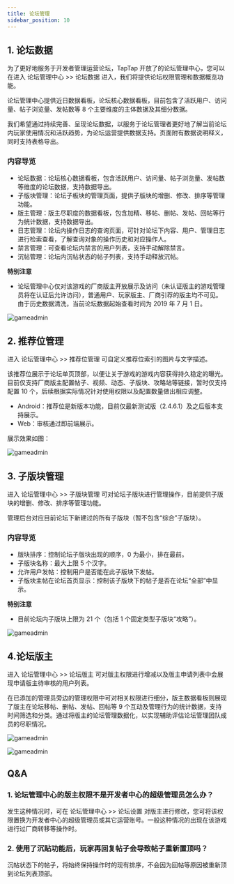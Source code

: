 ```yaml
---
title: 论坛管理
sidebar_position: 10
---
```



## 1. 论坛数据

为了更好地服务于开发者管理运营论坛，TapTap 开放了的论坛管理中心，您可以在进入 <Blue>论坛管理中心</Blue> >> <Blue>论坛数据</Blue> 进入，我们将提供论坛权限管理和数据概览功能。

论坛管理中心提供近日数据看板，论坛核心数据看板，目前包含了活跃用户、访问量、帖子浏览量、发帖数等 8 个主要维度的主体数据及其细分数据。

我们希望通过持续完善、呈现论坛数据，以服务于论坛管理者更好地了解当前论坛内玩家使用情况和活跃趋势，为论坛运营提供数据支持。页面附有数据说明释义，同时支持表格导出。

### 内容导览

- 论坛数据：论坛核心数据看板，包含活跃用户、访问量、帖子浏览量、发帖数等维度的论坛数据，支持数据导出。
- 子版块管理：论坛子板块的管理页面，提供子版块的增删、修改、排序等管理功能。
- 版主管理：版主尽职度的数据看板，包含加精、移帖、删帖、发帖、回帖等行为统计数据，支持数据导出。
- 日志管理：论坛内操作日志的查询页面，可针对论坛下内容、用户、管理日志进行检索查看，了解查询对象的操作历史和对应操作人。
- 禁言管理：可查看论坛内禁言的用户列表，支持手动解除禁言。
- 沉帖管理：论坛内沉帖状态的帖子列表，支持手动释放沉帖。

**特别注意**

- 论坛管理中心仅对该游戏的厂商版主开放展示及访问（未认证版主的游戏管理员将在认证后允许访问），普通用户、玩家版主、厂商引荐的版主均不可见。由于历史数据清洗，当前论坛数据起始查看时间为 2019 年 7 月 1 日。

![gameadmin](/img/论坛数据.png)

## 2. 推荐位管理

进入 <Blue>论坛管理中心</Blue> >> <Blue>推荐位管理</Blue> 可自定义推荐位索引的图片与文字描述。

该推荐位展示于论坛单页顶部，以便让关于游戏的游戏内容获得持久稳定的曝光。目前仅支持厂商版主配置帖子、视频、动态、子版块、攻略站等链接，暂时仅支持配置 10 个，后续根据实际情况针对使用权限以及配置数量做出相应调整。

- Android：推荐位是新版本功能，目前仅最新测试版（2.4.6.1）及之后版本支持展示。
- Web：审核通过即前端展示。

展示效果如图：

![gameadmin](/img/推荐位管理.jpeg)

## 3. 子版块管理

进入 <Blue>论坛管理中心</Blue> >> <Blue>子版块管理</Blue> 可对论坛子版块进行管理操作，目前提供子版块的增删、修改、排序等管理功能。

管理后台对应目前论坛下新建过的所有子版块（暂不包含“综合”子版块）。

### 内容导览

- 版块排序：控制论坛子版块出现的顺序，0 为最小，排在最前。
- 子版块名称：最大上限 5 个汉字。
- 允许用户发帖：控制用户是否能在此子版块下发帖。
- 子版块主帖在论坛首页显示：控制该子版块下的帖子是否在论坛“全部”中显示。

**特别注意**

- 目前论坛内子版块上限为 21 个（包括 1 个固定类型子版块“攻略”）。

![gameadmin](/img/子版块管理.png)

## 4.论坛版主

进入 <Blue>论坛管理中心</Blue> >> <Blue>论坛版主</Blue> 可对版主权限进行增减以及版主申请列表中会展现申请版主待审核的用户列表。

在已添加的管理员旁边的管理权限中可对相关权限进行细分，版主数据看板则展现了版主在论坛移帖、删帖、发帖、回帖等 9 个互动及管理行为的统计数据，支持时间筛选和分类。通过将版主的论坛管理数据化，以实现辅助评估论坛管理团队成员的尽职情况。

![gameadmin](/img/版主权限管理.png)

![gameadmin](/img/版主数据.png)

## Q&A

### 1. 论坛管理中心的版主权限不是开发者中心的超级管理员怎么办？

发生这种情况时，可在 <Blue>论坛管理中心</Blue> >> <Blue>论坛设置</Blue> 对版主进行修改，您可将该权限置换为开发者中心的超级管理员或其它运营账号。一般这种情况的出现在该游戏进行过厂商转移等操作时。

### 2. 使用了沉贴功能后，玩家再回复帖子会导致帖子重新置顶吗？

沉帖状态下的帖子，将始终保持操作时的现有排序，不会因为回帖等原因被重新顶到论坛列表顶部。
